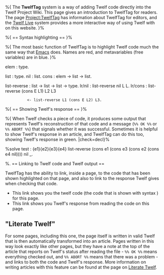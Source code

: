 %{ The '''TwelfTag''' system is a way of adding Twelf code directly into the Twelf Project Wiki. This page gives an introduction to TwelfTag for readers. The page [[Project:TwelfTag]] has information about TwelfTag for editors, and the [[Twelf Live]] system provides a more interactive way of using Twelf with on this website. }%

%{ == Syntax highlighting == }%

%{ The most basic function of TwelfTag is to highlight Twelf code much the same way that [[Twelf with Emacs|Emacs]] does. Names are red, and metavariables (free variables) are in blue.  
}%

elem : type.

list : type.
nil : list.
cons : elem -> list -> list.

list-reverse : list -> list -> list -> type.
lr/nil : list-reverse nil L L.
lr/cons : list-reverse (cons E L1) L2 L3
           <- list-reverse L1 (cons E L2) L3.

%{ == Showing Twelf's response == }%

%{ When Twelf checks a piece of code, it produces some output that represents Twelf's reconstruction of that code and a message (<tt>%% OK %%</tt> or <tt>%% ABORT %%</tt>) that signals whether it was successful. Sometimes it is helpful to show Twelf's response in an article, and TwelfTag can do this too, showing Twelf's response in green. |check=decl}%

%solve test : {e1}{e2}{e3}{e4} list-reverse (cons e1 (cons e3 (cons e2 (cons e4 nil)))) nil _.

%. == Linking to Twelf code and Twelf output ==

TwelfTag has the ability to link, inside a page, to the code that has been shown highlighted on that page, and also to link to the response Twelf gives when checking that code.
*<twelflink>This link</twelflink> shows you the twelf code (the code that is shown with syntax ) for this page.
*<twelflink check=true>This link</twelflink> shows you Twelf's response from reading the code on this page.

== "Literate Twelf" ==

For some pages, including this one, the page itself is written in valid Twelf that is then automatically transformed into an article. Pages written in this way look exactly like other pages, but they have a note at the top of the article that reports on Twelf's status after reading the file - <tt>%% OK %%</tt> means everything checked out, and <tt>%% ABORT %%</tt> means that there was a problem - and links to both the code and Twelf's response. More information on writing articles with this feature can be found at the page on [[Project:Literate Twelf|Literate Twelf]].